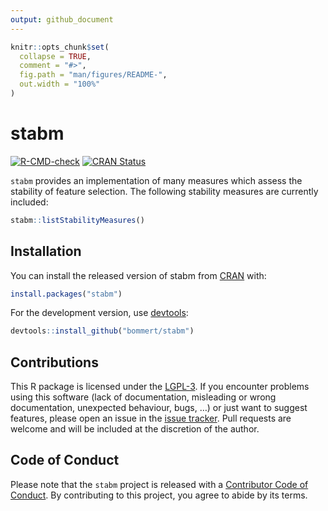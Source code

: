 ```yaml
---
output: github_document
---
```


<!-- README.md is generated from README.Rmd. Please edit that file -->

```r
knitr::opts_chunk$set(
  collapse = TRUE,
  comment = "#>",
  fig.path = "man/figures/README-",
  out.width = "100%"
)
```
# stabm

[![R-CMD-check](https://github.com/bommert/stabm/workflows/R-CMD-check/badge.svg)](https://github.com/bommert/stabm/actions)
[![CRAN Status](https://www.r-pkg.org/badges/version-ago/stabm)](https://cran.r-project.org/package=stabm)


`stabm` provides an implementation of many measures which assess the stability of feature selection.
The following stability measures are currently included:

```r
stabm::listStabilityMeasures()
```


## Installation

You can install the released version of stabm from [CRAN](https://cran.r-project.org/package=stabm) with:

```r
install.packages("stabm")
```
For the development version, use [devtools](https://cran.r-project.org/package=devtools):

```r
devtools::install_github("bommert/stabm")
```


## Contributions

This R package is licensed under the [LGPL-3](https://www.gnu.org/licenses/lgpl-3.0.en.html).
If you encounter problems using this software (lack of documentation, misleading or wrong documentation, unexpected behaviour, bugs, ...) or just want to suggest features,
please open an issue in the [issue tracker](https://github.com/bommert/stabm/issues).
Pull requests are welcome and will be included at the discretion of the author.


## Code of Conduct

Please note that the `stabm` project is released with a [Contributor Code of Conduct](https://contributor-covenant.org/version/2/0/CODE_OF_CONDUCT.html).
By contributing to this project, you agree to abide by its terms.
